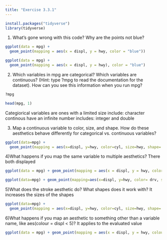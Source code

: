 ```yaml
---
title: "Exercise 3.3.1"
---
```

```r
install.packages("tidyverse")
library(tidyverse)
```

1) What’s gone wrong with this code? Why are the points not blue?

```r
ggplot(data = mpg) + 
  geom_point(mapping = aes(x = displ, y = hwy, color = "blue"))
```
```r
ggplot(data = mpg) + 
  geom_point(mapping = aes(x = displ, y = hwy), color = "blue")
```


2) Which variables in mpg are categorical? Which variables are continuous? (Hint: type ?mpg to read the documentation for the dataset). How can you see this information when you run mpg?
```r
?mpg
```

```r
head(mpg, 1)
```
Categiorical variables are ones with a limited size include: <chr> character
continous have an infinite number includes: <int> integer and <dbl> double


3) Map a continuous variable to color, size, and shape. How do these aesthetics behave differently for categorical vs. continuous variables?
```r
ggplot(data=mpg) +
  geom_point(mapping = aes(x=displ, y=hwy, color=cyl, size=hwy, shape= drv))
```


4)What happens if you map the same variable to multiple aesthetics?
There both displayed 

```r
ggplot(data = mpg) + geom_point(mapping = aes(x = displ, y = hwy, color = cyl, size = cyl))
```

```r
ggplot(data=mpg) + geom_point(mapping=aes(x=displ, y=hwy, color= drv, shape=drv))
```


5)What does the stroke aesthetic do? What shapes does it work with?
It increases the sizes of the shapes
```r
ggplot(data=mpg) +
  geom_point(mapping = aes(x=displ, y=hwy, color=cyl, size=hwy, shape= drv, stroke=5))
```

6)What happens if you map an aesthetic to something other than a variable name, like aes(colour = displ < 5)? 
It applies to the evaluated value 
```r
ggplot(data = mpg) + geom_point(mapping = aes(x = displ, y = hwy, colour = displ < 5))
```





